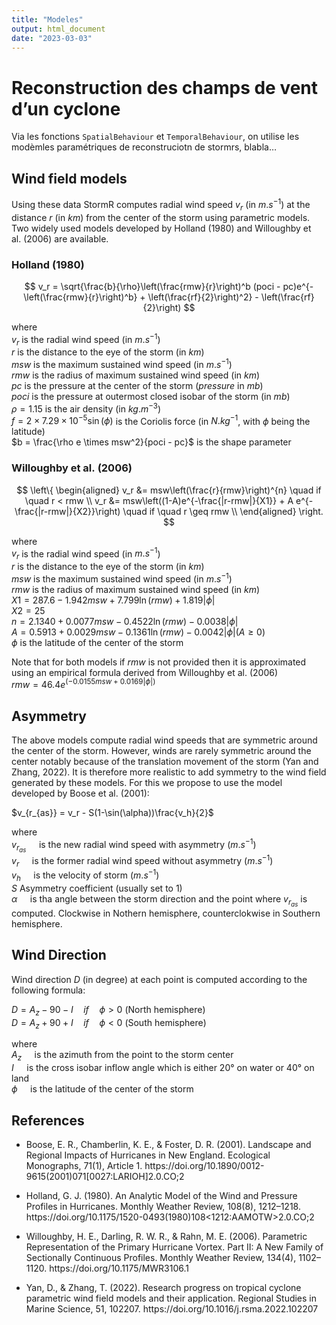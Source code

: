 ```yaml
---
title: "Modeles"
output: html_document
date: "2023-03-03"
---
```


# Reconstruction des champs de vent d'un cyclone
Via les fonctions `SpatialBehaviour` et `TemporalBehaviour`, on utilise les modèmles paramétriques de reconstruciotn de stormrs, blabla...

## Wind field models

Using these data StormR computes radial wind speed $v_r$ (in $m.s^{-1}$) at the distance $r$ (in $km$) from the center of the storm using parametric models. Two widely used models developed by Holland (1980) and Willoughby et al. (2006) are available.

### Holland (1980)

$$
v_r = \sqrt{\frac{b}{\rho}\left(\frac{rmw}{r}\right)^b (poci - pc)e^{-\left(\frac{rmw}{r}\right)^b} + \left(\frac{rf}{2}\right)^2} - \left(\frac{rf}{2}\right)
$$

where <br />
$v_r$ is the radial wind speed (in $m.s^{-1}$) <br />
$r$ is the distance to the eye of the storm (in $km$) <br />
$msw$ is the maximum sustained wind speed (in $m.s^{-1}$) <br />
$rmw$ is the radius of maximum sustained wind speed (in $km$) <br />
$pc$ is the pressure at the center of the storm ($pressure$ in $mb$) <br />
$poci$ is the pressure at outermost closed isobar of the storm (in $mb$) <br />
$\rho = 1.15$ is the air density (in $kg.m^{-3}$) <br />
$f = 2 \times 7.29 \times10^{-5} \sin(\phi)$ is the Coriolis force (in $N.kg^{-1}$, with $\phi$ being the latitude) <br />
$b = \frac{\rho e \times msw^2}{poci - pc}$ is the shape parameter <br />

### Willoughby et al. (2006)

$$
\left\{
\begin{aligned}
v_r &= msw\left(\frac{r}{rmw}\right)^{n} \quad if \quad r < rmw \\
v_r &= msw\left((1-A)e^{-\frac{|r-rmw|}{X1}} + A e^{-\frac{|r-rmw|}{X2}}\right) \quad if \quad r \geq rmw \\
\end{aligned}
\right.
$$

where <br />
$v_r$ is the radial wind speed (in $m.s^{-1}$) <br />
$r$ is the distance to the eye of the storm (in $km$) <br />
$msw$ is the maximum sustained wind speed (in $m.s^{-1}$) <br />
$rmw$ is the radius of maximum sustained wind speed (in $km$) <br />
$X1 = 287.6 - 1.942msw + 7.799\ln(rmw) + 1.819|\phi|$<br />
$X2 = 25$ <br />
$n = 2.1340 + 0.0077msw - 0.4522\ln(rmw) - 0.0038|\phi|$<br />
$A = 0.5913 + 0.0029msw - 0.1361\ln(rmw) - 0.0042|\phi| (A\ge0)$<br />
$\phi$ is the latitude of the center of the storm 

Note that for both models if $rmw$ is not provided then it is approximated using an empirical formula derived from Willoughby et al. (2006)<br />
$rmw = 46.4e^{(-0.0155msw + 0.0169|\phi|)}$

## Asymmetry

The above models compute radial wind speeds that are symmetric around the center of the storm. However, winds are rarely symmetric around the center notably because of the translation movement of the storm (Yan and Zhang, 2022). It is therefore more realistic to add symmetry to the wind field generated by these models. For this we propose to use the model developed by Boose et al. (2001): <br />

$v_{r_{as}} = v_r - S(1-\sin(\alpha))\frac{v_h}{2}$

where <br />
$v_{r_{as}} \quad$ is the new radial wind speed with asymmetry $(m.s^{-1})$ <br />
$v_r \quad$ is the former radial wind speed without asymmetry $(m.s^{-1})$ <br />
$v_h \quad$ is the velocity of storm $(m.s^{-1})$ <br />
$S$ Asymmetry coefficient (usually set to 1) <br />
$\alpha \quad$ is tha angle between the storm direction and the point where $v_{r_{as}}$ is computed.
Clockwise in Nothern hemisphere, counterclokwise in Southern hemisphere. <br />

## Wind Direction
Wind direction $D$ (in degree) at each point is computed according to the following formula: <br />

$D = A_z - 90 - I \quad if \quad \phi > 0$ (North hemisphere)<br/>
$D = A_z + 90 + I \quad if \quad \phi < 0$ (South hemisphere)<br/>

where <br />
$A_z\quad$ is the azimuth from the point to the storm center <br/>
$I\quad$ is the cross isobar inflow angle which is either 20° on water or 40° on land <br/>
$\phi\quad$ is the latitude of the center of the storm 


## References
* Boose, E. R., Chamberlin, K. E., & Foster, D. R. (2001). Landscape and Regional Impacts of Hurricanes in New England. Ecological Monographs, 71(1), Article 1. https://doi.org/10.1890/0012-9615(2001)071[0027:LARIOH]2.0.CO;2
 
 * Holland, G. J. (1980). An Analytic Model of the Wind and Pressure Profiles in Hurricanes. Monthly Weather Review, 108(8), 1212–1218. https://doi.org/10.1175/1520-0493(1980)108<1212:AAMOTW>2.0.CO;2
 
* Willoughby, H. E., Darling, R. W. R., & Rahn, M. E. (2006). Parametric Representation of the Primary Hurricane Vortex. Part II: A New Family of Sectionally Continuous Profiles. Monthly Weather Review, 134(4), 1102–1120. https://doi.org/10.1175/MWR3106.1

* Yan, D., & Zhang, T. (2022). Research progress on tropical cyclone parametric wind field models and their application. Regional Studies in Marine Science, 51, 102207. https://doi.org/10.1016/j.rsma.2022.102207

